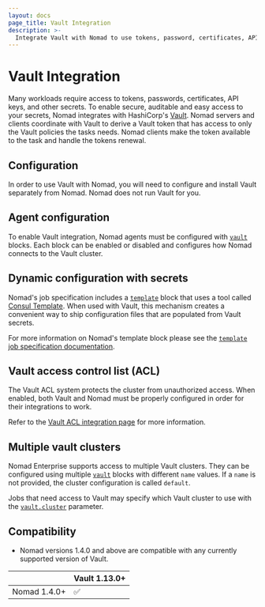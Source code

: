 ```yaml
---
layout: docs
page_title: Vault Integration
description: >-
  Integrate Vault with Nomad to use tokens, password, certificates, API keys, and secrets stored in Vault. Configure Nomad to use Vault access control lists (ACLs) to secure your cluster. Learn how to configure Nomad agents and use Consul Template in your job specification.
---
```


# Vault Integration

Many workloads require access to tokens, passwords, certificates, API keys, and
other secrets. To enable secure, auditable and easy access to your secrets,
Nomad integrates with HashiCorp's [Vault][]. Nomad servers and clients
coordinate with Vault to derive a Vault token that has access to only the Vault
policies the tasks needs. Nomad clients make the token available to the task and
handle the tokens renewal.

## Configuration

In order to use Vault with Nomad, you will need to configure and install Vault
separately from Nomad. Nomad does not run Vault for you.

## Agent configuration

To enable Vault integration, Nomad agents must be configured with
[`vault`][] blocks. Each block can be enabled or disabled and configures how
Nomad connects to the Vault cluster.

## Dynamic configuration with secrets

Nomad's job specification includes a [`template`][] block that uses a tool
called [Consul Template][]. When used with Vault, this mechanism creates a
convenient way to ship configuration files that are populated from Vault
secrets.

For more information on Nomad's template block please see the
[`template` job specification documentation][].

## Vault access control list (ACL)

The Vault ACL system protects the cluster from unauthorized access. When
enabled, both Vault and Nomad must be properly configured in order for their
integrations to work.

Refer to the [Vault ACL integration page][int_vault_acl] for more information.

## Multiple vault clusters <EnterpriseAlert inline />

Nomad Enterprise supports access to multiple Vault clusters. They can be
configured using multiple [`vault`][] blocks with different `name` values. If a
`name` is not provided, the cluster configuration is called `default`.

Jobs that need access to Vault may specify which Vault cluster to use with the
[`vault.cluster`][] parameter.

## Compatibility

* Nomad versions 1.4.0 and above are compatible with any currently supported
  version of Vault.

|              | Vault 1.13.0+ |
|--------------|---------------|
| Nomad 1.4.0+ | ✅            |

[Consul Template]: https://github.com/hashicorp/consul-template
[Vault]:  https://www.vaultproject.io/ 'Vault by HashiCorp'
[`template` job specification documentation]: /nomad/docs/job-specification/template#vault-integration
[`template`]: /nomad/docs/job-specification/template
[`vault.cluster`]: /nomad/docs/job-specification/vault#cluster
[`vault`]: /nomad/docs/configuration/vault 'Nomad Vault Configuration Block'
[int_vault_acl]: /nomad/docs/integrations/vault/acl
